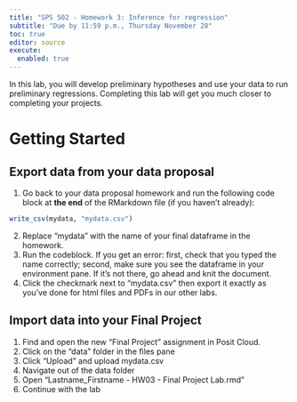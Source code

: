 ```yaml
---
title: "SPS 502 - Homework 3: Inference for regression"
subtitle: "Due by 11:59 p.m., Thursday November 28"
toc: true
editor: source
execute: 
  enabled: true
---
```


In this lab, you will develop preliminary hypotheses and use your data to run preliminary regressions. Completing this lab will get you much closer to completing your projects.

# Getting Started

## Export data from your data proposal

1.  Go back to your data proposal homework and run the following code block at **the end** of the RMarkdown file (if you haven't already):

```r
write_csv(mydata, "mydata.csv")
```

2.  Replace "mydata" with the name of your final dataframe in the homework.
3.  Run the codeblock. If you get an error: first, check that you typed the name correctly; second, make sure you see the dataframe in your environment pane. If it's not there, go ahead and knit the document.
4.  Click the checkmark next to "mydata.csv" then export it exactly as you've done for html files and PDFs in our other labs.

## Import data into your Final Project

1.  Find and open the new "Final Project" assignment in Posit Cloud.
2.  Click on the "data" folder in the files pane
3.  Click "Upload" and upload mydata.csv
4.  Navigate out of the data folder
5.  Open "Lastname_Firstname - HW03 - Final Project Lab.rmd"
6. Continue with the lab

